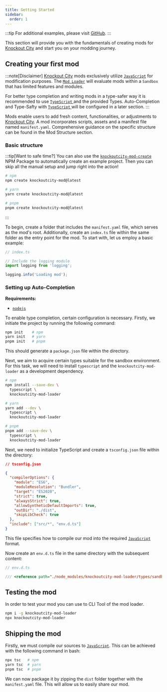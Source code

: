 ```yaml
---
title: Getting Started
sidebar:
  order: 1
---
```



:::tip
For additional examples, please visit [GitHub](https://github.com/kocxyz/Mod-Loader/tree/main/example/mods).
:::

This section will provide you with the fundamentals of creating mods for [Knockout City](https://www.knockoutcity.com/) and start you on your modding journey.

## Creating your first mod

:::note[Disclaimer]
[Knockout City](https://www.knockoutcity.com/) mods exclusively utilize [`JavaScript`](https://en.wikipedia.org/wiki/JavaScript) for modification purposes.
The [`Mod Loader`](https://github.com/kocxyz/Mod-Loader) will evaluate mods within a <Link href='mod-loader/sandboxing'>`Sandbox`</Link> that has limited features and modules.

For better type completion and writing mods in a type-safer way it is recommended to use [`TypeScript` ](https://en.wikipedia.org/wiki/TypeScript) and the provided Types.
Auto-Completion and Type-Safty with [`TypeScript` ](https://en.wikipedia.org/wiki/TypeScript) will be configured in a later section.
:::

Mods enable users to add fresh content, functionalities, or adjustments to [Knockout City](https://www.knockoutcity.com/). A mod incorporates scripts, assets and a manifest file named <Link href='mods/reference/manifest'>`manifest.yaml`</Link>. Comprehensive guidance on the specific structure can be found in the <Link href='mods/mod-structure'>Mod Structure</Link> section.

### Basic structure

:::tip[Want to safe time?]
You can also use the [`knockoutcity-mod-create`](https://www.npmjs.com/package/knockoutcity-mod-create) NPM Package to automatically create an example project.
Then you can skip all the manual setup and jump right into the action!

```bash
# npm
npm create knockoutcity-mod@latest

# yarn
yarn create knockoutcity-mod@latest

# pnpm
pnpm create knockoutcity-mod@latest 
```

:::

To begin, create a folder that includes the <Link href='mods/reference/manifest'>`manifest.yaml`</Link> file, which serves as the mod's root.
Additionally, create an `index.ts` file within the same folder as the entry point for the mod. To start with, let us employ a basic example:

```js
// index.ts

// Include the logging module
import logging from 'logging';

logging.info('Loading mod');
```

### Setting up Auto-Completion

**Requirements:**

- [`nodejs`](https://nodejs.org)

To enable type completion, certain configuration is necessary.
Firstly, we initiate the project by running the following command:

```bash
npm init    # npm
yarn init   # yarn
pnpm init   # pnpm
```

This should generate a `package.json` file within the directory.

Next, we aim to acquire certain types suitable for the sandbox environment. For this task, we will need to install `typescript` and the `knockoutcity-mod-loader` as a development dependency.

```bash
# npm
npm install --save-dev \
  typescript \
  knockoutcity-mod-loader

# yarn
yarn add --dev \
  typescript \
  knockoutcity-mod-loader

# pnpm
pnpm add --save-dev \
  typescript \
  knockoutcity-mod-loader
```

Next, we need to initialize TypeScript and create a `tsconfig.json` file within the directory:

```json
// tsconfig.json

{
  "compilerOptions": {
    "module": "ES6",
    "moduleResolution": "Bundler",
    "target": "ES2020",
    "strict": true,
    "alwaysStrict": true,
    "allowSyntheticDefaultImports": true,
    "outDir": "./dist",
    "skipLibCheck": true
  },
  "include": ["src/*", "env.d.ts"]
}
```

This file specifies how to compile our mod into the required [`JavaScript`](https://en.wikipedia.org/wiki/JavaScript) format.

Now create an `env.d.ts` file in the same directory with the subsequent content:

```typescript
// env.d.ts

/// <reference path="./node_modules/knockoutcity-mod-loader/types/sandbox-api.d.ts" />
```

## Testing the mod

In order to test your mod you can use to CLI Tool of the mod loader.

```bash
npm i -g knockoutcity-mod-loader
npx knockoutcity-mod-loader
```

## Shipping the mod

Firstly, we must compile our sources to [`JavaScript`](https://en.wikipedia.org/wiki/JavaScript). This can be achieved with the following command in bash:

```bash
npx tsc   # npm
yarn tsc  # yarn
pnpm tsc  # pnpm
```

We can now package it by zipping the `dist` folder together with the `manifest.yaml` file. This will allow us to easily share our mod.
